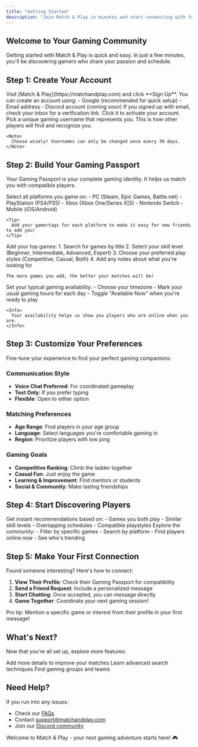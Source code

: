```yaml
---
title: "Getting Started"
description: "Join Match & Play in minutes and start connecting with fellow gamers"
---
```


## Welcome to Your Gaming Community

Getting started with Match & Play is quick and easy. In just a few minutes, you'll be discovering gamers who share your passion and schedule.

## Step 1: Create Your Account

<Steps>
  <Step title="Sign Up">
    Visit [Match & Play](https://matchandplay.com) and click **Sign Up**. You can create an account using:
    - Google (recommended for quick setup)
    - Email address
    - Discord account (coming soon)
  </Step>
  
  <Step title="Verify Your Email">
    If you signed up with email, check your inbox for a verification link. Click it to activate your account.
  </Step>
  
  <Step title="Choose Your Username">
    Pick a unique gaming username that represents you. This is how other players will find and recognize you.
    
    <Note>
      Choose wisely! Usernames can only be changed once every 30 days.
    </Note>
  </Step>
</Steps>

## Step 2: Build Your Gaming Passport

Your Gaming Passport is your complete gaming identity. It helps us match you with compatible players.

<Tabs>
  <Tab title="Gaming Platforms">
    Select all platforms you game on:
    - PC (Steam, Epic Games, Battle.net)
    - PlayStation (PS4/PS5)
    - Xbox (Xbox One/Series X|S)
    - Nintendo Switch
    - Mobile (iOS/Android)
    
    <Tip>
      Add your gamertags for each platform to make it easy for new friends to add you!
    </Tip>
  </Tab>
  
  <Tab title="Favorite Games">
    Add your top games:
    1. Search for games by title
    2. Select your skill level (Beginner, Intermediate, Advanced, Expert)
    3. Choose your preferred play styles (Competitive, Casual, Both)
    4. Add any notes about what you're looking for
    
    The more games you add, the better your matches will be!
  </Tab>
  
  <Tab title="Gaming Schedule">
    Set your typical gaming availability:
    - Choose your timezone
    - Mark your usual gaming hours for each day
    - Toggle "Available Now" when you're ready to play
    
    <Info>
      Your availability helps us show you players who are online when you are.
    </Info>
  </Tab>
</Tabs>

## Step 3: Customize Your Preferences

Fine-tune your experience to find your perfect gaming companions:

### Communication Style
- **Voice Chat Preferred**: For coordinated gameplay
- **Text Only**: If you prefer typing
- **Flexible**: Open to either option

### Matching Preferences
- **Age Range**: Find players in your age group
- **Language**: Select languages you're comfortable gaming in
- **Region**: Prioritize players with low ping

### Gaming Goals
- **Competitive Ranking**: Climb the ladder together
- **Casual Fun**: Just enjoy the game
- **Learning & Improvement**: Find mentors or students
- **Social & Community**: Make lasting friendships

## Step 4: Start Discovering Players

<CardGroup cols={2}>
  <Card title="Quick Match" icon="bolt">
    Get instant recommendations based on:
    - Games you both play
    - Similar skill levels
    - Overlapping schedules
    - Compatible playstyles
  </Card>
  
  <Card title="Browse Players" icon="users">
    Explore the community:
    - Filter by specific games
    - Search by platform
    - Find players online now
    - See who's trending
  </Card>
</CardGroup>

## Step 5: Make Your First Connection

Found someone interesting? Here's how to connect:

1. **View Their Profile**: Check their Gaming Passport for compatibility
2. **Send a Friend Request**: Include a personalized message
3. **Start Chatting**: Once accepted, you can message directly
4. **Game Together**: Coordinate your next gaming session!

<Check>
  Pro tip: Mention a specific game or interest from their profile in your first message!
</Check>

## What's Next?

Now that you're all set up, explore more features:

<CardGroup cols={3}>
  <Card title="Complete Your Profile" icon="user-pen" href="/profile-setup">
    Add more details to improve your matches
  </Card>
  
  <Card title="Explore Discovery" icon="compass" href="/player-discovery">
    Learn advanced search techniques
  </Card>
  
  <Card title="Join Communities" icon="users-rectangle" href="/features/communities">
    Find gaming groups and teams
  </Card>
</CardGroup>

## Need Help?

If you run into any issues:

- Check our [FAQs](/faqs)
- Contact [support@matchandplay.com](mailto:support@matchandplay.com)
- Join our [Discord community](https://discord.gg/matchandplay)

Welcome to Match & Play - your next gaming adventure starts here! 🎮